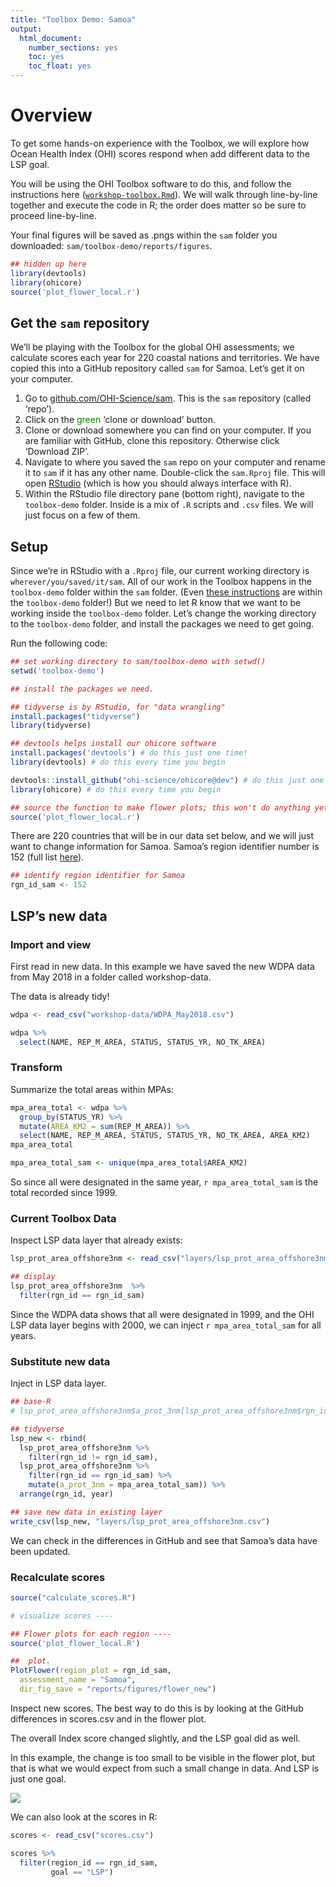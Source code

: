 ```yaml
---
title: "Toolbox Demo: Samoa"
output:
  html_document:
    number_sections: yes
    toc: yes
    toc_float: yes
---
```


# Overview

To get some hands-on experience with the Toolbox, we will explore how Ocean Health Index (OHI) scores respond when add different data to the LSP goal.  

You will be using the OHI Toolbox software to do this, and follow the instructions here ([`workshop-toolbox.Rmd`](http://ohi-science.org/sam/workshop-toolbox)). We will walk through line-by-line together and execute the code in R; the order does matter so be sure to proceed line-by-line. 

Your final figures will be saved as .pngs within the `sam` folder you downloaded: `sam/toolbox-demo/reports/figures`. 


```r
## hidden up here
library(devtools) 
library(ohicore)
source('plot_flower_local.r')
```

## Get the `sam` repository

We'll be playing with the Toolbox for the global OHI assessments; we calculate scores each year for 220 coastal nations and territories. We have copied this into a GitHub repository called `sam` for Samoa. Let's get it on your computer.

1. Go to [github.com/OHI-Science/sam](https://github.com/OHI-Science/sam). This is the `sam` repository (called 'repo'). 
2. Click on the <span style="color:green">green</span> 'clone or download' button. 
3. Clone or download somewhere you can find on your computer. If you are familiar with GitHub, clone this repository. Otherwise click 'Download ZIP'.
4. Navigate to where you saved the `sam` repo on your computer and rename it to `sam` if it has any other name. Double-click the `sam.Rproj` file. This will open [RStudio](https://www.rstudio.com/) (which is how you should always interface with R). 
5. Within the RStudio file directory pane (bottom right), navigate to the `toolbox-demo` folder. Inside is a mix of `.R` scripts and `.csv` files. We will just focus on a few of them.


## Setup

Since we're in RStudio with a `.Rproj` file, our current working directory is `wherever/you/saved/it/sam`. All of our work in the Toolbox happens in the `toolbox-demo` folder within the `sam` folder. (Even [these instructions](https://github.com/OHI-Science/sam/blob/master/toolbox-demo/workshop-toolbox.Rmd) are within the `toolbox-demo` folder!) But we need to let R know that we want to be working inside the `toolbox-demo` folder. Let's change the working directory to the `toolbox-demo` folder, and install the packages we need to get going. 

Run the following code:
```r
## set working directory to sam/toolbox-demo with setwd()
setwd('toolbox-demo')

## install the packages we need. 

## tidyverse is by RStudio, for "data wrangling"
install.packages("tidyverse")
library(tidyverse)

## devtools helps install our ohicore software
install.packages('devtools') # do this just one time!
library(devtools) # do this every time you begin

devtools::install_github("ohi-science/ohicore@dev") # do this just one time!
library(ohicore) # do this every time you begin

## source the function to make flower plots; this won't do anything yet, but it makes it available to us.
source('plot_flower_local.r')
```

There are 220 countries that will be in our data set below, and we will just want to change information for Samoa. Samoa's region identifier number is 152 (full list [here](https://github.com/OHI-Science/sam/blob/master/toolbox-demo/layers/rgn_global.csv)).

```r
## identify region identifier for Samoa
rgn_id_sam <- 152
```

## LSP's new data

### Import and view

First read in new data. In this example we have saved the new WDPA data from May 2018 in a folder called workshop-data.

The data is already tidy!

```r
wdpa <- read_csv("workshop-data/WDPA_May2018.csv")

wdpa %>%
  select(NAME, REP_M_AREA, STATUS, STATUS_YR, NO_TK_AREA)
```

### Transform

Summarize the total areas within MPAs:

```r
mpa_area_total <- wdpa %>%
  group_by(STATUS_YR) %>%
  mutate(AREA_KM2 = sum(REP_M_AREA)) %>%
  select(NAME, REP_M_AREA, STATUS, STATUS_YR, NO_TK_AREA, AREA_KM2)
mpa_area_total

mpa_area_total_sam <- unique(mpa_area_total$AREA_KM2)
```

So since all were designated in the same year, `r mpa_area_total_sam` is the total recorded since 1999.

### Current Toolbox Data

Inspect LSP data layer that already exists: 

```r
lsp_prot_area_offshore3nm <- read_csv("layers/lsp_prot_area_offshore3nm.csv")

## display
lsp_prot_area_offshore3nm  %>%
  filter(rgn_id == rgn_id_sam)
```


Since the WDPA data shows that all were designated in 1999, and the OHI LSP data layer begins with 2000, we can inject `r mpa_area_total_sam` for all years.

### Substitute new data

Inject in LSP data layer. 

```r
## base-R
# lsp_prot_area_offshore3nm$a_prot_3nm[lsp_prot_area_offshore3nm$rgn_id == rgn_id_sam] <- mpa_area_total_sam

## tidyverse
lsp_new <- rbind(
  lsp_prot_area_offshore3nm %>%
    filter(rgn_id != rgn_id_sam), 
  lsp_prot_area_offshore3nm %>%
    filter(rgn_id == rgn_id_sam) %>%
    mutate(a_prot_3nm = mpa_area_total_sam)) %>%
  arrange(rgn_id, year)

## save new data in existing layer
write_csv(lsp_new, "layers/lsp_prot_area_offshore3nm.csv")
```

We can check in the differences in GitHub and see that Samoa's data have been updated. 

###  Recalculate scores

```r
source("calculate_scores.R")

# visualize scores ----

## Flower plots for each region ----
source('plot_flower_local.R')

##  plot.
PlotFlower(region_plot = rgn_id_sam,
  assessment_name = "Samoa", 
  dir_fig_save = "reports/figures/flower_new")
```


Inspect new scores. The best way to do this is by looking at the GitHub differences in scores.csv and in the flower plot. 

The overall Index score changed slightly, and the LSP goal did as well. 

In this example, the change is too small to be visible in the flower plot, but that is what we would expect from such a small change in data. And LSP is just one goal.

![](images/flowerplot_diff.png)


We can also look at the scores in R:

```r
scores <- read_csv("scores.csv")

scores %>%
  filter(region_id == rgn_id_sam, 
         goal == "LSP")
```

